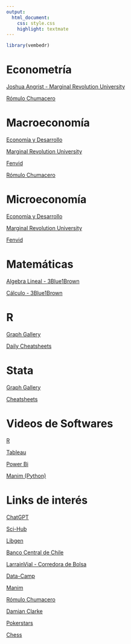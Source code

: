 ```yaml
---
output: 
  html_document:
    css: style.css
    highlight: textmate
---
```


```r
library(vembedr)

```

# Econometría 

[Joshua Angrist - Marginal Revolution University](https://www.youtube.com/playlist?list=PL-uRhZ_p-BM5ovNRg-G6hDib27OCvcyW8)

[Rómulo Chumacero](https://www.youtube.com/playlist?list=PL09ENlvHqN-8jhVrnsgrfi_fyf4RygjgA)


# Macroeconomía

[Economía y Desarrollo](https://www.youtube.com/playlist?list=PLa1CmC-O00yYQ0WpzZ_y9H2w_MtxIcxR0)

[Marginal Revolution University](https://www.youtube.com/playlist?list=PL-uRhZ_p-BM52EbMG1NR1ZfG9tEvcxE4u)

[Fenvid](https://www.youtube.com/playlist?list=PLuWahU49hzjeSgihNzmv0IYroWjpouZyA)

[Rómulo Chumacero](https://www.youtube.com/playlist?list=PL09ENlvHqN-9DNDha4lgbh_NjpTrzHcQl)


# Microeconomía

[Economía y Desarrollo](https://www.youtube.com/playlist?list=PLa1CmC-O00ybeV_NBTPBuE63sTtqkpjaA)

[Marginal Revolution University](https://www.youtube.com/playlist?list=PL-uRhZ_p-BM4XnKSe3BJa23-XKJs_k4KY)

[Fenvid](https://www.youtube.com/playlist?list=PLuWahU49hzjdj1zWjScl_jVR_TDwgOhqt)


# Matemáticas

[Algebra Lineal - 3Blue1Brown](https://www.youtube.com/playlist?list=PLZHQObOWTQDPD3MizzM2xVFitgF8hE_ab)

[Cálculo - 3Blue1Brown](https://www.youtube.com/playlist?list=PLZHQObOWTQDMsr9K-rj53DwVRMYO3t5Yr)

# R

[Graph Gallery](https://r-graph-gallery.com/index.html)

[Daily Cheatsheets](https://twitter.com/daily_r_sheets)

# Stata

[Graph Gallery](https://www.stata.com/support/faqs/graphics/gph/stata-graphs/)

[Cheatsheets](https://www.stata.com/bookstore/statacheatsheets.pdf)


# Videos de Softwares

 [R](https://drive.google.com/drive/folders/1_vhmCecx3-mJhMG461x5bO8DysZu86E6?usp=sharing)
 
 [Tableau](https://drive.google.com/drive/folders/1FRkEzO7WXvBks20ncTVeEPIcsc9HL0Ix?usp=sharing)

 [Power Bi](https://drive.google.com/drive/folders/1EuLQJXry9V6u1oi6FayROaoEcUqwSg0-?usp=sharing)

 [Manim (Python)](https://drive.google.com/drive/folders/1LG60_lgUwYq8GfzVRGrMiTmO-xCc4htR?usp=sharing)

# Links de interés

 [ChatGPT](https://openai.com/blog/chatgpt/)

 [Sci-Hub](https://sci-hub.se/)

 [Libgen](http://libgen.rs/)
 
 [Banco Central de Chile](https://www.bcentral.cl/web/banco-central)
 
 [LarrainVial - Corredora de Bolsa](https://chile.larrainvial.com/que-hacemos/corredora-de-bolsa)
 
 [Data-Camp](https://www.datacamp.com/)
 
 [Manim](https://docs.manim.community/en/stable/index.html)

 [Rómulo Chumacero](http://rchumace.econ.uchile.cl/)
 
 [Damian Clarke](https://www.damianclarke.net/)
 
 [Pokerstars](https://www.pokerstars.com/es-419/)
 
 [Chess](https://www.chess.com/)
